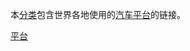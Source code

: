 {{Commonscat|Automobile platforms|汽车平台}}
本[[维基百科:頁面分類|分类]]包含世界各地使用的[[汽车平台|汽车平台]]的链接。
{{Commonscat|Automobile platforms}}

[[Category:汽车工程技术|平台]]
